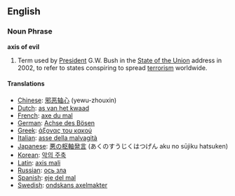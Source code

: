 ==English==

=== Noun Phrase ===

'''axis of evil'''
#Term used by [[President]] G.W. Bush in the [[State of the Union]] address in 2002, to refer to states conspiring to spread [[terrorism]] worldwide.
====Translations====
*[[Chinese]]: [[邪恶轴心]] (yewu-zhouxin)
*[[Dutch]]: [[as van het kwaad]]
*[[French]]: [[axe du mal]]
*[[German]]: [[Achse des Bösen]]
*[[Greek]]: [[άξονας του κακού]]
*[[Italian]]: [[asse della malvagità]]
*[[Japanese]]: [[悪の枢軸発言]] (あくのすうじくはつげん aku no s&#363;jiku hatsuken)
*[[Korean]]: [[악의 주축]]
*[[Latin]]: [[axis mali]]
*[[Russian]]: [[ось зла]]
*[[Spanish]]: [[eje del mal]]
*[[Swedish]]: [[ondskans axelmakter]]
